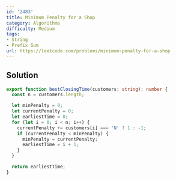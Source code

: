 ```yaml
---
id: '2483'
title: Minimum Penalty for a Shop
category: Algorithms
difficulty: Medium
tags:
- String
- Prefix Sum
url: https://leetcode.com/problems/minimum-penalty-for-a-shop
---
```


## Solution

```typescript filename="solution.ts" copy
export function bestClosingTime(customers: string): number {
  const n = customers.length;

  let minPenalty = 0;
  let currentPenalty = 0;
  let earliestTime = 0;
  for (let i = 0; i < n; i++) {
    currentPenalty += customers[i] === 'N' ? 1 : -1;
    if (currentPenalty < minPenalty) {
      minPenalty = currentPenalty;
      earliestTime = i + 1;
    }
  }

  return earliestTime;
}
```

